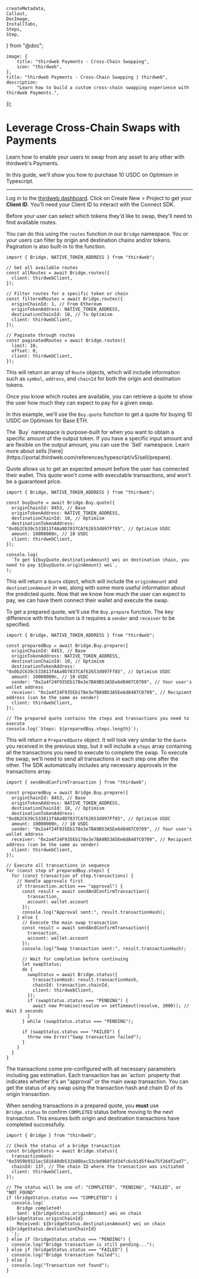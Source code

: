 	createMetadata,
	Callout,
	DocImage,
	InstallTabs,
	Steps,
	Step,
} from "@doc";

	image: {
		title: "thirdweb Payments - Cross-Chain Swapping",
		icon: "thirdweb",
	},
	title: "thirdweb Payments - Cross-Chain Swapping | thirdweb",
	description:
		"Learn how to build a custom cross-chain swapping experience with thirdweb Payments.",
});

# Leverage Cross-Chain Swaps with Payments

Learn how to enable your users to swap from any asset to any other with thirdweb's Payments.

In this guide, we'll show you how to purchase 10 USDC on Optimism in Typescript.

---

<Steps>
<Step title='Install the Connect SDK'>
<InstallTabs
	npm="npm i thirdweb"
	yarn="yarn add thirdweb"
	pnpm="pnpm i thirdweb"
/>
<Step title='Get Your Client ID'>

Log in to the [thirdweb dashboard](https://thirdweb.com/team). Click on Create New > Project to get your **Client ID**. You'll need your Client ID to interact with the Connect SDK.

</Step>
</Step>
<Step title='Find available routes'>
Before your user can select which tokens they'd like to swap, they'll need to find available routes.

You can do this using the `routes` function in our `Bridge` namespace. You or your users can filter by origin and destination chains and/or tokens. Pagination is also built-in to the function.

```tsx
import { Bridge, NATIVE_TOKEN_ADDRESS } from "thirdweb";

// Get all available routes
const allRoutes = await Bridge.routes({
  client: thirdwebClient,
});

// Filter routes for a specific token or chain
const filteredRoutes = await Bridge.routes({
  originChainId: 1, // From Ethereum
  originTokenAddress: NATIVE_TOKEN_ADDRESS,
  destinationChainId: 10, // To Optimism
  client: thirdwebClient,
});

// Paginate through routes
const paginatedRoutes = await Bridge.routes({
  limit: 10,
  offset: 0,
  client: thirdwebClient,
});
```

This will return an array of `Route` objects, which will include information such as `symbol`, `address`, and `chainId` for both the origin and destination tokens.

</Step>
<Step title='Get a quote'>
Once you know which routes are available, you can retrieve a quote to show the user how much they can expect to pay for a given swap.

In this example, we'll use the `Buy.quote` function to get a quote for buying 10 USDC on Optimism for Base ETH.

<Callout variant="info">
  The `Buy` namespace is purpose-built for when you want to obtain a specific amount of the output token.
  If you have a specific input amount and are flexible on the output amount, you can use the `Sell` namespace.
  Learn more about sells [here](https://portal.thirdweb.com/references/typescript/v5/sell/prepare).
</Callout>

Quote allows us to get an expected amount before the user has connected their wallet. This quote won't come with executable transactions, and won't be a guaranteed price.


```tsx
import { Bridge, NATIVE_TOKEN_ADDRESS } from "thirdweb";

const buyQuote = await Bridge.Buy.quote({
  originChainId: 8453, // Base
  originTokenAddress: NATIVE_TOKEN_ADDRESS,
  destinationChainId: 10, // Optimism
  destinationTokenAddress: "0x0b2C639c533813f4Aa9D7837CAf62653d097Ff85", // Optimism USDC
  amount: 10000000n, // 10 USDC
  client: thirdwebClient,
});

console.log(
  `To get ${buyQuote.destinationAmount} wei on destination chain, you need to pay ${buyQuote.originAmount} wei`,
);
```

This will return a `Quote` object, which will include the `originAmount` and `destinationAmount` in wei, along with some more useful information about the predicted quote.
</Step>
<Step title='Get the prepared transaction'>
Now that we know how much the user can expect to pay, we can have them connect their wallet and execute the swap.

To get a prepared quote, we'll use the `Buy.prepare` function. The key difference with this function is it requires a `sender` and `receiver` to be specified.

```tsx
import { Bridge, NATIVE_TOKEN_ADDRESS } from "thirdweb";

const preparedBuy = await Bridge.Buy.prepare({
  originChainId: 8453, // Base
  originTokenAddress: NATIVE_TOKEN_ADDRESS,
  destinationChainId: 10, // Optimism
  destinationTokenAddress: "0x0b2C639c533813f4Aa9D7837CAf62653d097Ff85", // Optimism USDC
  amount: 10000000n, // 10 USDC
  sender: "0x2a4f24F935Eb178e3e7BA9B53A5Ee6d8407C0709", // Your user's wallet address
  receiver: "0x2a4f24F935Eb178e3e7BA9B53A5Ee6d8407C0709", // Recipient address (can be the same as sender)
  client: thirdwebClient,
});

// The prepared quote contains the steps and transactions you need to execute
console.log(`Steps: ${preparedBuy.steps.length}`);
```

This will return a `PreparedQuote` object. It will look very similar to the `Quote` you received in the previous step, but it will include a `steps` array containing all the transactions you need to execute to complete the swap.
</Step>
<Step title='Execute the swap'>
To execute the swap, we'll need to send all transactions in each step one after the other. The SDK automatically includes any necessary approvals in the transactions array.

```tsx
import { sendAndConfirmTransaction } from "thirdweb";

const preparedBuy = await Bridge.Buy.prepare({
  originChainId: 8453, // Base
  originTokenAddress: NATIVE_TOKEN_ADDRESS,
  destinationChainId: 10, // Optimism
  destinationTokenAddress: "0x0b2C639c533813f4Aa9D7837CAf62653d097Ff85", // Optimism USDC
  amount: 10000000n, // 10 USDC
  sender: "0x2a4f24F935Eb178e3e7BA9B53A5Ee6d8407C0709", // Your user's wallet address
  receiver: "0x2a4f24F935Eb178e3e7BA9B53A5Ee6d8407C0709", // Recipient address (can be the same as sender)
  client: thirdwebClient,
});

// Execute all transactions in sequence
for (const step of preparedBuy.steps) {
  for (const transaction of step.transactions) {
    // Handle approvals first
    if (transaction.action === "approval") {
      const result = await sendAndConfirmTransaction({ 
        transaction, 
        account: wallet.account 
      });
      console.log("Approval sent:", result.transactionHash);
    } else {
      // Execute the main swap transaction
      const result = await sendAndConfirmTransaction({ 
        transaction, 
        account: wallet.account 
      });
      console.log("Swap transaction sent:", result.transactionHash);
      
      // Wait for completion before continuing
      let swapStatus;
      do {
        swapStatus = await Bridge.status({
          transactionHash: result.transactionHash,
          chainId: transaction.chainId,
          client: thirdwebClient,
        });
        if (swapStatus.status === "PENDING") {
          await new Promise(resolve => setTimeout(resolve, 3000)); // Wait 3 seconds
        }
      } while (swapStatus.status === "PENDING");
      
      if (swapStatus.status === "FAILED") {
        throw new Error("Swap transaction failed");
      }
    }
  }
}
```
<Callout variant="info">
  The transactions come pre-configured with all necessary parameters including gas estimation. Each transaction has an `action` property that indicates whether it's an "approval" or the main swap transaction.
</Callout>

</Step>
<Step title='Getting the swap status'>
You can get the status of any swap using the transaction hash and chain ID of its origin transaction.

When sending transactions in a prepared quote, you **must** use `Bridge.status` to confirm `COMPLETED` status before moving to the next transaction. This ensures both origin and destination transactions have completed successfully.

```tsx
import { Bridge } from "thirdweb";

// Check the status of a bridge transaction
const bridgeStatus = await Bridge.status({
  transactionHash: "0x5959b9321ec581640db531b80bac53cbd968f3d34fc6cb1d5f4ea75f26df2ad7",
  chainId: 137, // The chain ID where the transaction was initiated
  client: thirdwebClient,
});

// The status will be one of: "COMPLETED", "PENDING", "FAILED", or "NOT_FOUND"
if (bridgeStatus.status === "COMPLETED") {
  console.log(`
    Bridge completed!
    Sent: ${bridgeStatus.originAmount} wei on chain ${bridgeStatus.originChainId}
    Received: ${bridgeStatus.destinationAmount} wei on chain ${bridgeStatus.destinationChainId}
  `);
} else if (bridgeStatus.status === "PENDING") {
  console.log("Bridge transaction is still pending...");
} else if (bridgeStatus.status === "FAILED") {
  console.log("Bridge transaction failed");
} else {
  console.log("Transaction not found");
}
```
</Step>
</Steps>

